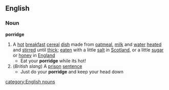 ==English==
===Noun===
{{wikipedia}}
'''porridge'''
#A [[hot]] [[breakfast]] [[cereal]] [[dish]] made from [[oatmeal]], [[milk]] and [[water]] [[heated]] and [[stirred]] until [[thick]]; [[eaten]] with a little [[salt]] in [[Scotland]], or a little [[sugar]] or [[honey]] in [[England]]
#* Eat your '''porridge''' while its hot!
#(''British slang'') A [[prison]] [[sentence]]
#* Just do your '''porridge''' and keep your head down
[[category:English nouns]]